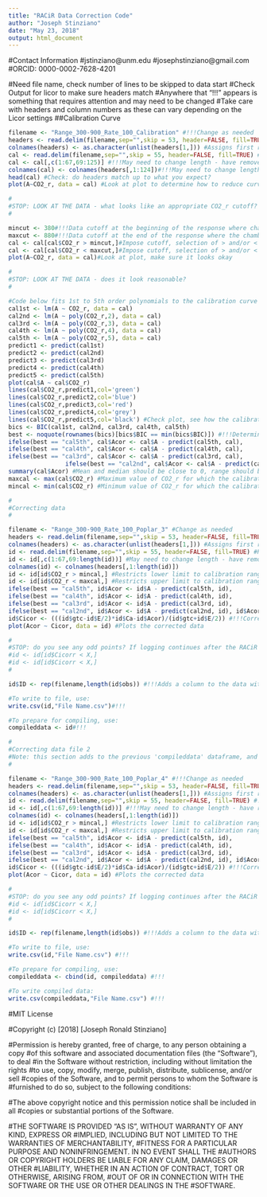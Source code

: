 ---
title: "RACiR Data Correction Code"
author: "Joseph Stinziano"
date: "May 23, 2018"
output: html_document
---
#Contact Information
#jstinziano@unm.edu
#josephstinziano@gmail.com
#ORCID: 0000-0002-7628-4201

#Need file name, check number of lines to be skipped to data start
#Check Output for licor to make sure headers match
#Anywhere that "!!!" appears is something that requires attention and may need to be changed
#Take care with headers and column numbers as these can vary depending on the Licor settings
##Calibration Curve
```{r}
filename <- "Range_300-900_Rate_100_Calibration" #!!!Change as needed
headers <- read.delim(filename,sep="",skip = 53, header=FALSE, fill=TRUE) #!!!May need to change skip for the licor, skip until headers
colnames(headers) <- as.character(unlist(headers[1,])) #Assigns first row as column names
cal <- read.delim(filename,sep="",skip = 55, header=FALSE, fill=TRUE) #!!!Read in the calibration file
cal <- cal[,c(1:67,69:125)] #!!!May need to change length - have removed a coloumn associated with leaf type
colnames(cal) <- colnames(headers[,1:124])#!!!May need to change length in accordance with previous step
head(cal) #Check: do headers match up to what you expect?
plot(A~CO2_r, data = cal) #Look at plot to determine how to reduce curve

#
#STOP: LOOK AT THE DATA - what looks like an appropriate CO2_r cutoff?
#

mincut <- 380#!!!Data cutoff at the beginning of the response where chamber mixing is unpredictable
maxcut <- 880#!!!Data cutoff at the end of the response where the chamber mixing may not be predictable/CO2 ramp finished
cal <- cal[cal$CO2_r > mincut,]#Impose cutoff, selection of > and/or < depends on curve direction, range, and duration
cal <- cal[cal$CO2_r < maxcut,]#Impose cutoff, selection of > and/or < depends on curve direction, range, and duration
plot(A~CO2_r, data = cal)#Look at plot, make sure it looks okay

#
#STOP: LOOK AT THE DATA - does it look reasonable?
#

#Code below fits 1st to 5th order polynomials to the calibration curve and selects the best one according to Bayesian Information Criterion (BIC)
cal1st <- lm(A ~ CO2_r, data = cal)
cal2nd <- lm(A ~ poly(CO2_r,2), data = cal)
cal3rd <- lm(A ~ poly(CO2_r,3), data = cal)
cal4th <- lm(A ~ poly(CO2_r,4), data = cal)
cal5th <- lm(A ~ poly(CO2_r,5), data = cal)
predict1 <- predict(cal1st)
predict2 <- predict(cal2nd)
predict3 <- predict(cal3rd)
predict4 <- predict(cal4th)
predict5 <- predict(cal5th)
plot(cal$A ~ cal$CO2_r)
lines(cal$CO2_r,predict1,col='green')
lines(cal$CO2_r,predict2,col='blue')
lines(cal$CO2_r,predict3,col='red')
lines(cal$CO2_r,predict4,col='grey')
lines(cal$CO2_r,predict5,col='black') #Check plot, see how the calibration curves fit the data
bics <- BIC(cal1st, cal2nd, cal3rd, cal4th, cal5th)
best <- noquote(rownames(bics)[bics$BIC == min(bics$BIC)]) #!!!Determines the best model using BIC, can switch easily to AIC if desired
ifelse(best == "cal5th", cal$Acor <- cal$A - predict(cal5th, cal),
ifelse(best == "cal4th", cal$Acor <- cal$A - predict(cal4th, cal),
ifelse(best == "cal3rd", cal$Acor <- cal$A - predict(cal3rd, cal), 
                ifelse(best == "cal2nd", cal$Acor <- cal$A - predict(cal2nd, cal), cal$Acor <- cal$A - predict(cal1st, cal))))) #Corrects A in the calibration curve. In this case the best fit is the 2nd order polynomial
summary(cal$Acor) #Mean and median should be close to 0, range should be small, if not, there could be an issue
maxcal <- max(cal$CO2_r) #Maximum value of CO2_r for which the calibration is valid
mincal <- min(cal$CO2_r) #Minimum value of CO2_r for which the calibration is valid

#
#Correcting data
#

filename <- "Range_300-900_Rate_100_Poplar_3" #Change as needed
headers <- read.delim(filename,sep="",skip = 53, header=FALSE, fill=TRUE) #May need to change skip for the licor, skip until headers
colnames(headers) <- as.character(unlist(headers[1,])) #Assigns first row as column names
id <- read.delim(filename,sep="",skip = 55, header=FALSE, fill=TRUE) #Read in data file
id <- id[,c(1:67,69:length(id))] #May need to change length - have removed a coloumn associated with leaf type
colnames(id) <- colnames(headers[,1:length(id)])
id <- id[id$CO2_r > mincal,] #Restricts lower limit to calibration range
id <- id[id$CO2_r < maxcal,] #Restricts upper limit to calibration range
ifelse(best == "cal5th", id$Acor <- id$A - predict(cal5th, id), 
ifelse(best == "cal4th", id$Acor <- id$A - predict(cal4th, id), 
ifelse(best == "cal3rd", id$Acor <- id$A - predict(cal3rd, id), 
ifelse(best == "cal2nd", id$Acor <- id$A - predict(cal2nd, id), id$Acor <- id$A - predict(cal1st, id))))) #Corrects A
id$Cicor <- (((id$gtc-id$E/2)*id$Ca-id$Acor)/(id$gtc+id$E/2)) #!!!Corrects Ci
plot(Acor ~ Cicor, data = id) #Plots the corrected data

#
#STOP: do you see any odd points? If logging continues after the RACiR ramp, data may need to be further removed off the end. Use one of the lines below to do this, depending on the directionality of the RACiR.
#id <- id[id$Cicorr < X,]
#id <- id[id$Cicorr < X,]
#

id$ID <- rep(filename,length(id$obs)) #!!!Adds a column to the data with the file name

#To write to file, use:
write.csv(id,"File Name.csv")#!!!

#To prepare for compiling, use:
compileddata <- id#!!!

#
#Correcting data file 2
#Note: this section adds to the previous 'compileddata' dataframe, and is thus suitable for copy-paste expansion of the code for many RACiRs 
#

filename <- "Range_300-900_Rate_100_Poplar_4" #!!!Change as needed
headers <- read.delim(filename,sep="",skip = 53, header=FALSE, fill=TRUE) #!!!May need to change skip for the licor, skip until headers
colnames(headers) <- as.character(unlist(headers[1,])) #Assigns first row as column names
id <- read.delim(filename,sep="",skip = 55, header=FALSE, fill=TRUE) #!!!Read in data file
id <- id[,c(1:67,69:length(id))] #!!!May need to change length - have removed a coloumn associated with leaf type
colnames(id) <- colnames(headers[,1:length(id)])
id <- id[id$CO2_r > mincal,] #Restricts lower limit to calibration range
id <- id[id$CO2_r < maxcal,] #Restricts upper limit to calibration range
ifelse(best == "cal5th", id$Acor <- id$A - predict(cal5th, id), 
ifelse(best == "cal4th", id$Acor <- id$A - predict(cal4th, id), 
ifelse(best == "cal3rd", id$Acor <- id$A - predict(cal3rd, id), 
ifelse(best == "cal2nd", id$Acor <- id$A - predict(cal2nd, id), id$Acor <- id$A - predict(cal1st, id))))) #Corrects A
id$Cicor <- (((id$gtc-id$E/2)*id$Ca-id$Acor)/(id$gtc+id$E/2)) #!!!Corrects Ci
plot(Acor ~ Cicor, data = id) #Plots the corrected data

#
#STOP: do you see any odd points? If logging continues after the RACiR ramp, data may need to be further removed off the end. Use one of the lines below to do this, depending on the directionality of the RACiR.
#id <- id[id$Cicorr < X,]
#id <- id[id$Cicorr < X,]
#

id$ID <- rep(filename,length(id$obs)) #!!!Adds a column to the data with the file name

#To write to file, use:
write.csv(id,"File Name.csv") #!!!

#To prepare for compiling, use:
compileddata <- cbind(id, compileddata) #!!!

#To write compiled data:
write.csv(compileddata,"File Name.csv") #!!!
```

#MIT License

#Copyright (c) [2018] [Joseph Ronald Stinziano]

#Permission is hereby granted, free of charge, to any person obtaining a copy
#of this software and associated documentation files (the "Software"), to deal
#in the Software without restriction, including without limitation the rights
#to use, copy, modify, merge, publish, distribute, sublicense, and/or sell
#copies of the Software, and to permit persons to whom the Software is
#furnished to do so, subject to the following conditions:

#The above copyright notice and this permission notice shall be included in all
#copies or substantial portions of the Software.

#THE SOFTWARE IS PROVIDED "AS IS", WITHOUT WARRANTY OF ANY KIND, EXPRESS OR
#IMPLIED, INCLUDING BUT NOT LIMITED TO THE WARRANTIES OF MERCHANTABILITY,
#FITNESS FOR A PARTICULAR PURPOSE AND NONINFRINGEMENT. IN NO EVENT SHALL THE
#AUTHORS OR COPYRIGHT HOLDERS BE LIABLE FOR ANY CLAIM, DAMAGES OR OTHER
#LIABILITY, WHETHER IN AN ACTION OF CONTRACT, TORT OR OTHERWISE, ARISING FROM,
#OUT OF OR IN CONNECTION WITH THE SOFTWARE OR THE USE OR OTHER DEALINGS IN THE
#SOFTWARE.